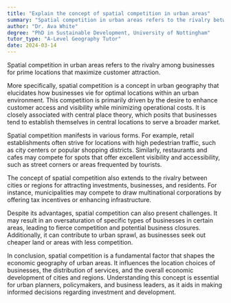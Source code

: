 ```yaml
---
title: "Explain the concept of spatial competition in urban areas"
summary: "Spatial competition in urban areas refers to the rivalry between businesses for prime locations to attract maximum customers."
author: "Dr. Ava White"
degree: "PhD in Sustainable Development, University of Nottingham"
tutor_type: "A-Level Geography Tutor"
date: 2024-03-14
---
```


Spatial competition in urban areas refers to the rivalry among businesses for prime locations that maximize customer attraction.

More specifically, spatial competition is a concept in urban geography that elucidates how businesses vie for optimal locations within an urban environment. This competition is primarily driven by the desire to enhance customer access and visibility while minimizing operational costs. It is closely associated with central place theory, which posits that businesses tend to establish themselves in central locations to serve a broader market.

Spatial competition manifests in various forms. For example, retail establishments often strive for locations with high pedestrian traffic, such as city centers or popular shopping districts. Similarly, restaurants and cafes may compete for spots that offer excellent visibility and accessibility, such as street corners or areas frequented by tourists.

The concept of spatial competition also extends to the rivalry between cities or regions for attracting investments, businesses, and residents. For instance, municipalities may compete to draw multinational corporations by offering tax incentives or enhancing infrastructure.

Despite its advantages, spatial competition can also present challenges. It may result in an oversaturation of specific types of businesses in certain areas, leading to fierce competition and potential business closures. Additionally, it can contribute to urban sprawl, as businesses seek out cheaper land or areas with less competition.

In conclusion, spatial competition is a fundamental factor that shapes the economic geography of urban areas. It influences the location choices of businesses, the distribution of services, and the overall economic development of cities and regions. Understanding this concept is essential for urban planners, policymakers, and business leaders, as it aids in making informed decisions regarding investment and development.
    